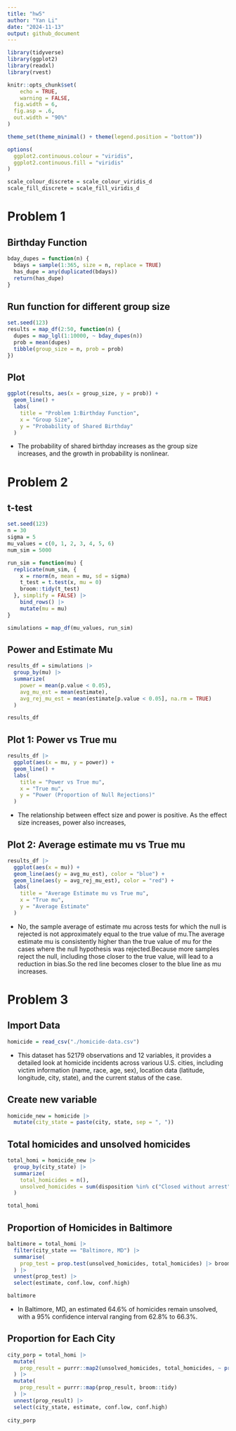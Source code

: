 ```yaml
---
title: "hw5"
author: "Yan Li"
date: "2024-11-13"
output: github_document
---
```


```r
library(tidyverse)
library(ggplot2)
library(readxl)
library(rvest)

knitr::opts_chunk$set(
	echo = TRUE,
	warning = FALSE,
  fig.width = 6,
  fig.asp = .6,
  out.width = "90%"
)

theme_set(theme_minimal() + theme(legend.position = "bottom"))

options(
  ggplot2.continuous.colour = "viridis",
  ggplot2.continuous.fill = "viridis"
)

scale_colour_discrete = scale_colour_viridis_d
scale_fill_discrete = scale_fill_viridis_d
```


# Problem 1
## Birthday Function
```r
bday_dupes = function(n) {
  bdays = sample(1:365, size = n, replace = TRUE)
  has_dupe = any(duplicated(bdays))
  return(has_dupe)
}

```
## Run function for different group size
```r
set.seed(123)
results = map_df(2:50, function(n) {
  dupes = map_lgl(1:10000, ~ bday_dupes(n))
  prob = mean(dupes)
  tibble(group_size = n, prob = prob)
})
```
## Plot
```r
ggplot(results, aes(x = group_size, y = prob)) +
  geom_line() +
  labs(
    title = "Problem 1:Birthday Function",
    x = "Group Size",
    y = "Probability of Shared Birthday"
  )
```
- The probability of shared birthday increases as the group size increases, and the growth in probability is nonlinear.

# Problem 2
## t-test

```r
set.seed(123)
n = 30
sigma = 5
mu_values = c(0, 1, 2, 3, 4, 5, 6)
num_sim = 5000

run_sim = function(mu) {
  replicate(num_sim, {
    x = rnorm(n, mean = mu, sd = sigma)
    t_test = t.test(x, mu = 0)
    broom::tidy(t_test)
  }, simplify = FALSE) |>
    bind_rows() |>
    mutate(mu = mu)
}

simulations = map_df(mu_values, run_sim)
```

## Power and Estimate Mu
```r
results_df = simulations |>
  group_by(mu) |>
  summarize(
    power = mean(p.value < 0.05),
    avg_mu_est = mean(estimate),
    avg_rej_mu_est = mean(estimate[p.value < 0.05], na.rm = TRUE)
  )

results_df
```
##  Plot 1: Power vs True mu
```r

results_df |>
  ggplot(aes(x = mu, y = power)) +
  geom_line() +
  labs(
    title = "Power vs True mu",
    x = "True mu",
    y = "Power (Proportion of Null Rejections)"
  )
```
- The relationship between effect size and power is positive. As the effect size increases, power also increases,

## Plot 2: Average estimate mu vs True mu
```r

results_df |>
  ggplot(aes(x = mu)) +
  geom_line(aes(y = avg_mu_est), color = "blue") +
  geom_line(aes(y = avg_rej_mu_est), color = "red") +
  labs(
    title = "Average Estimate mu vs True mu",
    x = "True mu",
    y = "Average Estimate"
  )

```
- No, the sample average of estimate mu across tests for which the null is rejected is not approximately equal to the true value of mu.The average estimate mu is consistently higher than the true value of mu for the cases where the null hypothesis was rejected.Because more samples reject the null, including those closer to the true value, will lead to a reduction in bias.So the red line becomes closer to the blue line as mu increases. 

# Problem 3
## Import Data
```r
homicide = read_csv("./homicide-data.csv")
```
- This dataset has 52179 observations and 12 variables, it provides a detailed look at homicide incidents across various U.S. cities, including victim information (name, race, age, sex), location data (latitude, longitude, city, state), and the current status of the case.

## Create new variable
```r
homicide_new = homicide |>
  mutate(city_state = paste(city, state, sep = ", "))

```
##  Total homicides and unsolved homicides
```r
total_homi = homicide_new |>
  group_by(city_state) |>
  summarize(
    total_homicides = n(),
    unsolved_homicides = sum(disposition %in% c("Closed without arrest", "Open/No arrest"))
  )

total_homi
```

## Proportion of Homicides in Baltimore
```r
baltimore = total_homi |>
  filter(city_state == "Baltimore, MD") |>
  summarise(
    prop_test = prop.test(unsolved_homicides, total_homicides) |> broom::tidy()
  ) |>
  unnest(prop_test) |>
  select(estimate, conf.low, conf.high) 

baltimore

```
- In Baltimore, MD, an estimated 64.6% of homicides remain unsolved, with a 95% confidence interval ranging from 62.8% to 66.3%. 

## Proportion for Each City
```r
city_porp = total_homi |>
  mutate(
    prop_result = purrr::map2(unsolved_homicides, total_homicides, ~ prop.test(x = .x, n = .y))
  ) |>
  mutate(
    prop_result = purrr::map(prop_result, broom::tidy)
  ) |>
  unnest(prop_result) |>
  select(city_state, estimate, conf.low, conf.high)
  
city_porp
```

